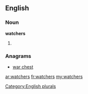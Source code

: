 ==English==

===Noun===
'''watchers'''

# {{plural of|[[watcher]]}}

===Anagrams===
* [[war chest#English|war chest]]

[[Category:English plurals]]

[[ar:watchers]]
[[fr:watchers]]
[[my:watchers]]